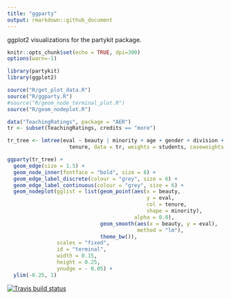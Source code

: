 ```yaml
---
title: "ggparty"
output: rmarkdown::github_document
---
```


ggplot2 visualizations for the partykit package.

```r
knitr::opts_chunk$set(echo = TRUE, dpi=300)
options(warn=-1)
```

```r

library(partykit)
library(ggplot2)

source("R/get_plot_data.R")
source("R/ggparty.R")
#source("R/geom_node_terminal_plot.R")
source("R/geom_nodeplot.R")

```


```r
data("TeachingRatings", package = "AER")
tr <- subset(TeachingRatings, credits == "more")

tr_tree <- lmtree(eval ~ beauty | minority + age + gender + division + native +
                    tenure, data = tr, weights = students, caseweights = FALSE)

ggparty(tr_tree) +
  geom_edge(size = 1.5) +
  geom_node_inner(fontface = "bold", size = 8) +
  geom_edge_label_discrete(colour = "grey", size = 6) +
  geom_edge_label_continuous(colour = "grey", size = 6) +
  geom_nodeplot(gglist = list(geom_point(aes(x = beauty,
                                             y = eval,
                                             col = tenure,
                                             shape = minority),
                                         alpha = 0.8),
                              geom_smooth(aes(x = beauty, y = eval),
                                          method = "lm"),
                              theme_bw()),
                scales = "fixed",
                id = "terminal",
                width = 0.15,
                height = 0.25,
                ynudge = - 0.05) + 
  ylim(-0.25, 1)

```

[![Travis build status](https://travis-ci.org/mmostly-harmless/ggparty.svg?branch=master)](https://travis-ci.org/mmostly-harmless/ggparty)

